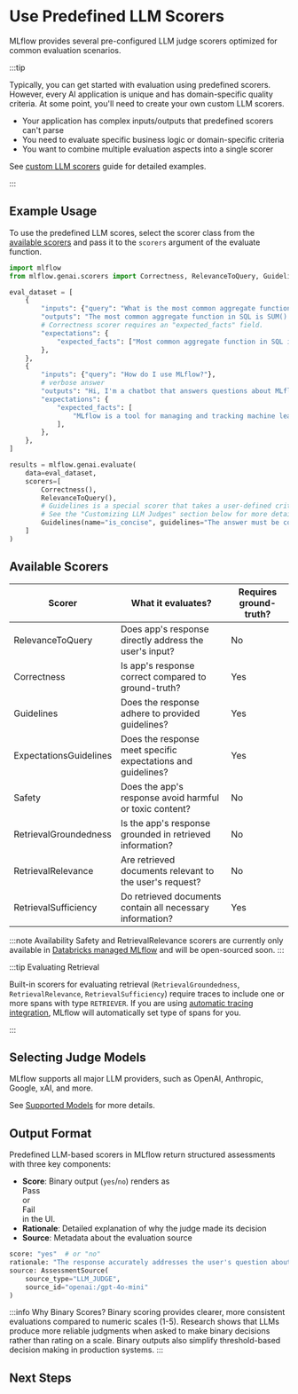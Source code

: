 
# Use Predefined LLM Scorers

MLflow provides several pre-configured LLM judge scorers optimized for common evaluation scenarios.

:::tip

Typically, you can get started with evaluation using predefined scorers. However, every AI application is unique and has domain-specific quality criteria. At some point, you'll need to create your own custom LLM scorers.

- Your application has complex inputs/outputs that predefined scorers can't parse
- You need to evaluate specific business logic or domain-specific criteria
- You want to combine multiple evaluation aspects into a single scorer

See <ins>[custom LLM scorers](/genai/eval-monitor/scorers/llm-judge/custom)</ins> guide for detailed examples.

:::


## Example Usage

To use the predefined LLM scores, select the scorer class from the [available scorers](#available-scorers) and pass it to the `scorers` argument of the <APILink fn="mlflow.genai.evaluate">evaluate</APILink> function.

```python
import mlflow
from mlflow.genai.scorers import Correctness, RelevanceToQuery, Guidelines

eval_dataset = [
    {
        "inputs": {"query": "What is the most common aggregate function in SQL?"},
        "outputs": "The most common aggregate function in SQL is SUM().",
        # Correctness scorer requires an "expected_facts" field.
        "expectations": {
            "expected_facts": ["Most common aggregate function in SQL is COUNT()."],
        },
    },
    {
        "inputs": {"query": "How do I use MLflow?"},
        # verbose answer
        "outputs": "Hi, I'm a chatbot that answers questions about MLflow. Thank you for asking a great question! I know MLflow well and I'm glad to help you with that. You will love it! MLflow is a Python-based platform that provides a comprehensive set of tools for logging, tracking, and visualizing machine learning models and experiments throughout their entire lifecycle. It consists of four main components: MLflow Tracking for experiment management, MLflow Projects for reproducible runs, MLflow Models for standardized model packaging, and MLflow Model Registry for centralized model lifecycle management. To get started, simply install it with 'pip install mlflow' and then use mlflow.start_run() to begin tracking your experiments with automatic logging of parameters, metrics, and artifacts. The platform creates a beautiful web UI where you can compare different runs, visualize metrics over time, and manage your entire ML workflow efficiently. MLflow integrates seamlessly with popular ML libraries like scikit-learn, TensorFlow, PyTorch, and many others, making it incredibly easy to incorporate into your existing projects!",
        "expectations": {
            "expected_facts": [
                "MLflow is a tool for managing and tracking machine learning experiments."
            ],
        },
    },
]

results = mlflow.genai.evaluate(
    data=eval_dataset,
    scorers=[
        Correctness(),
        RelevanceToQuery(),
        # Guidelines is a special scorer that takes a user-defined criteria for evaluation.
        # See the "Customizing LLM Judges" section below for more details.
        Guidelines(name="is_concise", guidelines="The answer must be concise and straight to the point."),
    ]
)
```

<ImageBox src="/images/mlflow-3/eval-monitor/scorers/predefined-scorers-results.png" alt="Predefined LLM scorers result" />

## Available Scorers


| Scorer | What it evaluates? | Requires ground-truth? |
|--------|-------------------|------------------------|
| <APILink fn="mlflow.genai.scorers.RelevanceToQuery">RelevanceToQuery</APILink> | Does app's response directly address the user's input? | No |
| <APILink fn="mlflow.genai.scorers.Correctness">Correctness</APILink> | Is app's response correct compared to ground-truth? | Yes |
| <APILink fn="mlflow.genai.scorers.Guidelines">Guidelines</APILink> | Does the response adhere to provided guidelines? | Yes |
| <APILink fn="mlflow.genai.scorers.ExpectationsGuidelines">ExpectationsGuidelines</APILink> | Does the response meet specific expectations and guidelines? | Yes |
| <APILink fn="mlflow.genai.scorers.Safety">Safety</APILink> | Does the app's response avoid harmful or toxic content? | No |
| <APILink fn="mlflow.genai.scorers.RetrievalGroundedness">RetrievalGroundedness</APILink> | Is the app's response grounded in retrieved information? | No |
| <APILink fn="mlflow.genai.scorers.RetrievalRelevance">RetrievalRelevance</APILink> | Are retrieved documents relevant to the user's request? | No |
| <APILink fn="mlflow.genai.scorers.RetrievalSufficiency">RetrievalSufficiency</APILink> | Do retrieved documents contain all necessary information? | Yes |

:::note Availability
Safety and RetrievalRelevance scorers are currently only available in [Databricks managed MLflow](https://docs.databricks.com/mlflow3/genai/eval-monitor/) and will be open-sourced soon.
:::

:::tip Evaluating Retrieval

Built-in scorers for evaluating retrieval (`RetrievalGroundedness`, `RetrievalRelevance`, `RetrievalSufficiency`) require traces to include one or more spans with type `RETRIEVER`. If you are using <ins>[automatic tracing integration](/genai/tracing/app-instrumentation/automatic)</ins>, MLflow will automatically set type of spans for you.

:::



## Selecting Judge Models

MLflow supports all major LLM providers, such as OpenAI, Anthropic, Google, xAI, and more.

See [Supported Models](/genai/eval-monitor/scorers/llm-judge#supported-models) for more details.


## Output Format

Predefined LLM-based scorers in MLflow return structured assessments with three key components:

* **Score**: Binary output (`yes`/`no`) renders as <div className="inline-flex rounded-sm bg-green-100 px-2 py-1 text-sm text-green-600">Pass</div> or <div className="inline-flex rounded-sm bg-red-100 px-2 py-1 text-sm text-red-800">Fail</div> in the UI.
* **Rationale**: Detailed explanation of why the judge made its decision
* **Source**: Metadata about the evaluation source

```python
score: "yes"  # or "no"
rationale: "The response accurately addresses the user's question about machine learning concepts, providing clear definitions and relevant examples. The information is factually correct and well-structured."
source: AssessmentSource(
    source_type="LLM_JUDGE",
    source_id="openai:/gpt-4o-mini"
)
```

:::info Why Binary Scores?
Binary scoring provides clearer, more consistent evaluations compared to numeric scales (1-5). Research shows that LLMs produce more reliable judgments when asked to make binary decisions rather than rating on a scale. Binary outputs also simplify threshold-based decision making in production systems.
:::

## Next Steps

<TilesGrid>
  <TileCard
    icon={Hammer}
    title="Guidelines Scorer"
    description="Learn how to use the Guidelines scorer to evaluate responses against custom criteria"
    href="/genai/eval-monitor/scorers/llm-judge/guidelines"
  />
  <TileCard
    icon={Bot}
    title="Evaluate Agents"
    description="Learn how to evaluate AI agents with specialized techniques and scorers"
    href="/genai/eval-monitor/running-evaluation/agents"
  />
  <TileCard
    icon={GitBranch}
    title="Evaluate Traces"
    description="Evaluate production traces to understand and improve your AI application's behavior"
    href="/genai/eval-monitor/running-evaluation/traces"
  />
</TilesGrid>